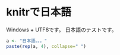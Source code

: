 # knitrで日本語

Windows + UTF8です。
日本語のテストです。

```{r}
a <- "日本語。。。"
paste(rep(a, 4), collapse=" ")
```
